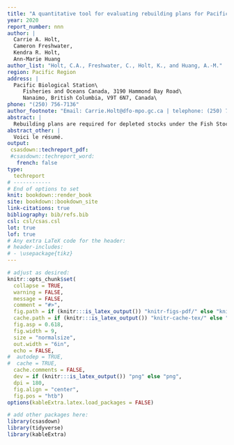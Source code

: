 ```yaml
---
title: "A quantitative tool for evaluating rebuilding plans for Pacific salmon"
year: 2020
report_number: nnn
author: |
  Carrie A. Holt,
  Cameron Freshwater,
  Kendra R. Holt,
  Ann-Marie Huang
author_list: "Holt, C.A., Freshwater, C., Holt, K., and Huang, A.-M."
region: Pacific Region
address: |
  Pacific Biological Station\
     Fisheries and Oceans Canada, 3190 Hammond Bay Road\
     Nanaimo, British Columbia, V9T 6N7, Canada\
phone: "(250) 756-7136"
author_footnote: "Email: Carrie.Holt@dfo-mpo.gc.ca | telephone: (250) 756-7136"
abstract: |
  Rebuilding plans are required for depleted stocks under the Fish Stock Provisions of Canada’s revised Fisheries Act (2019) and DFO’s Sustainable Fisheries Framework (2009). The overall goal of this project was to create a tool for developing and evaluating the harvest component of rebuilding plans for Pacific salmon, which evaluates trade-offs between conservation objectives and other fisheries management objectives. This rebuilding tool, called `samSim` can be used to explore performance of candidate rebuilding harvest strategies in the context of multiple mixed-stock fisheries and environmental forcing of population dynamics that may impact productivity and confound recovery efforts. `samSim` was scoped to focus on harvest actions before more detailed strategies that integrate multiple management interventions (e.g., habitat and hatcheries) can be developed to support rebuilding.  The outcomes from this project are intended to form a possible first step towards an integrated rebuilding plan that includes First Nations and stakeholders. In this first phase, we applied the `samSim` to two case studies: Fraser Rivers sockeye salmon, a data-rich example, and Nass River chum salmon, which was relatively data limited. `samSim` can be expanded in future phases within a broader simulation framework and context of multiple stressors. The tool, `samSim`,  is freely accessible and documented in a public repository online. 
abstract_other: |
  Voici le résumé.
output:
 csasdown::techreport_pdf:
 #csasdown::techreport_word:
   french: false
type:
  techreport
# ------------
# End of options to set
knit: bookdown::render_book
site: bookdown::bookdown_site
link-citations: true
bibliography: bib/refs.bib
csl: csl/csas.csl
lot: true
lof: true
# Any extra LaTeX code for the header:
# header-includes:
# - \usepackage{tikz}
---
```


```r
# adjust as desired:
knitr::opts_chunk$set(
  collapse = TRUE,
  warning = FALSE,
  message = FALSE,
  comment = "#>",
  fig.path = if (knitr:::is_latex_output()) "knitr-figs-pdf/" else "knitr-figs-docx/",
  cache.path = if (knitr:::is_latex_output()) "knitr-cache-tex/" else "knitr-cache-docx/",
  fig.asp = 0.618,
  fig.width = 9,
  size = "normalsize",
  out.width = "6in",
  echo = FALSE,
#  autodep = TRUE,
#  cache = TRUE,
  cache.comments = FALSE,
  dev = if (knitr:::is_latex_output()) "png" else "png",
  dpi = 180,
  fig.align = "center",
  fig.pos = "htb")
options(kableExtra.latex.load_packages = FALSE)
```

```r
# add other packages here:
library(csasdown)
library(tidyverse)
library(kableExtra)
```
